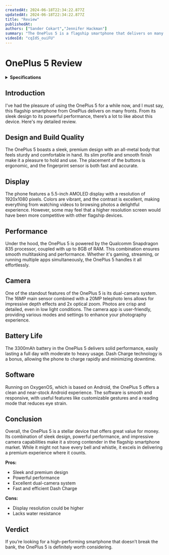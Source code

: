 ```yaml
---
createdAt: 2024-06-18T22:34:22.877Z
updatedAt: 2024-06-18T22:34:22.877Z
title: "Review"
publishedAt:
authors: ["Sander Cokart","Jennifer Hackman"]
summary: "The OnePlus 5 is a flagship smartphone that delivers on many fronts, from its sleek design to its powerful performance. Here's a detailed review of this device."
videoId: "cqIdS_ouiFU"
---
```


# OnePlus 5 Review

<details>
    <summary><strong>Specifications</strong></summary>

    | Feature             | Specification                       |
    |---------------------|-------------------------------------|
    | **Design**          | Metal body, slim profile            |
    | **Display**         | 5.5-inch AMOLED, 1920x1080 pixels   |
    | **Processor**       | Qualcomm Snapdragon 835             |
    | **RAM**             | 6GB / 8GB                           |
    | **Storage**         | 64GB / 128GB                        |
    | **Rear Camera**     | 16MP main sensor, 20MP telephoto    |
    | **Front Camera**    | 16MP                                |
    | **Battery**         | 3300mAh                             |
    | **Charging**        | Dash Charge                         |
    | **Operating System**| OxygenOS (based on Android)         |
    | **Connectivity**    | Dual SIM, 4G LTE, Wi-Fi, Bluetooth  |
    | **Dimensions**      | 154.2 x 74.1 x 7.25 mm              |
    | **Weight**          | 153g                                |
    | **Fingerprint Sensor** | Front-mounted, fast and accurate |
    | **Other Features**  | Reading mode, customizable gestures |
</details>

## Introduction
I've had the pleasure of using the OnePlus 5 for a while now, and I must say, this flagship smartphone from OnePlus delivers on many fronts. From its sleek design to its powerful performance, there’s a lot to like about this device. Here's my detailed review.

## Design and Build Quality
The OnePlus 5 boasts a sleek, premium design with an all-metal body that feels sturdy and comfortable in hand. Its slim profile and smooth finish make it a pleasure to hold and use. The placement of the buttons is ergonomic, and the fingerprint sensor is both fast and accurate.

## Display
The phone features a 5.5-inch AMOLED display with a resolution of 1920x1080 pixels. Colors are vibrant, and the contrast is excellent, making everything from watching videos to browsing photos a delightful experience. However, some may feel that a higher resolution screen would have been more competitive with other flagship devices.

## Performance
Under the hood, the OnePlus 5 is powered by the Qualcomm Snapdragon 835 processor, coupled with up to 8GB of RAM. This combination ensures smooth multitasking and performance. Whether it's gaming, streaming, or running multiple apps simultaneously, the OnePlus 5 handles it all effortlessly.

## Camera
One of the standout features of the OnePlus 5 is its dual-camera system. The 16MP main sensor combined with a 20MP telephoto lens allows for impressive depth effects and 2x optical zoom. Photos are crisp and detailed, even in low light conditions. The camera app is user-friendly, providing various modes and settings to enhance your photography experience.

## Battery Life
The 3300mAh battery in the OnePlus 5 delivers solid performance, easily lasting a full day with moderate to heavy usage. Dash Charge technology is a bonus, allowing the phone to charge rapidly and minimizing downtime.

## Software
Running on OxygenOS, which is based on Android, the OnePlus 5 offers a clean and near-stock Android experience. The software is smooth and responsive, with useful features like customizable gestures and a reading mode that reduces eye strain.

## Conclusion
Overall, the OnePlus 5 is a stellar device that offers great value for money. Its combination of sleek design, powerful performance, and impressive camera capabilities make it a strong contender in the flagship smartphone market. While it might not have every bell and whistle, it excels in delivering a premium experience where it counts.

**Pros:**
- Sleek and premium design
- Powerful performance
- Excellent dual-camera system
- Fast and efficient Dash Charge

**Cons:**
- Display resolution could be higher
- Lacks water resistance

## Verdict
If you’re looking for a high-performing smartphone that doesn’t break the bank, the OnePlus 5 is definitely worth considering.